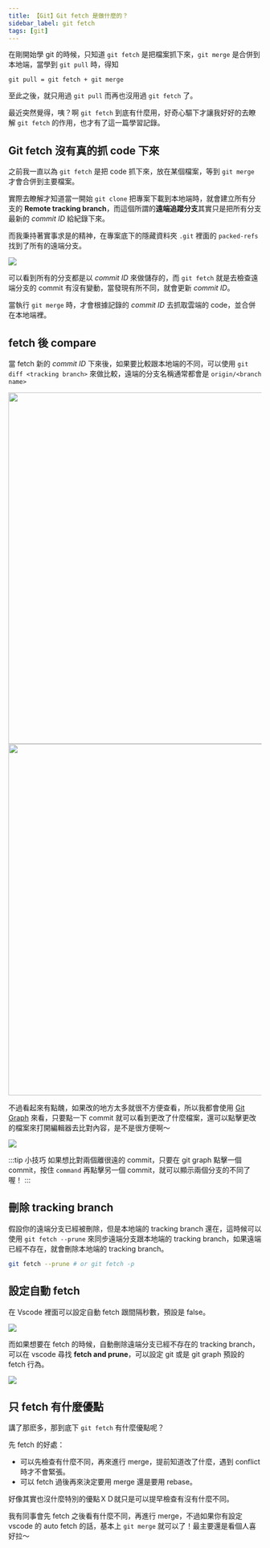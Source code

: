 ```yaml
---
title: 【Git】Git fetch 是做什麼的？
sidebar_label: git fetch
tags: [git]
---
```



在剛開始學 git 的時候，只知道 `git fetch` 是把檔案抓下來，`git merge` 是合併到本地端，當學到 `git pull` 時，得知

```
git pull = git fetch + git merge
```

至此之後，就只用過 `git pull` 而再也沒用過 `git fetch` 了。

最近突然覺得，咦？啊 `git fetch` 到底有什麼用，好奇心驅下才讓我好好的去瞭解 `git fetch` 的作用，也才有了這一篇學習記錄。

## Git fetch 沒有真的抓 code 下來

之前我一直以為 `git fetch` 是把 code 抓下來，放在某個檔案，等到 `git merge` 才會合併到主要檔案。

實際去瞭解才知道當一開始 `git clone` 把專案下載到本地端時，就會建立所有分支的 **Remote tracking branch**，而這個所謂的**遠端追蹤分支**其實只是把所有分支最新的 _commit ID_ 給紀錄下來。

而我秉持著實事求是的精神，在專案底下的隱藏資料夾 `.git` 裡面的 `packed-refs` 找到了所有的遠端分支。

<Img src={image_1} />

可以看到所有的分支都是以 _commit ID_ 來做儲存的，而 `git fetch` 就是去檢查遠端分支的 commit 有沒有變動，當發現有所不同，就會更新 _commit ID_。

當執行 `git merge` 時，才會根據記錄的 _commit ID_ 去抓取雲端的 code，並合併在本地端裡。

## fetch 後 compare

當 fetch 新的 _commit ID_ 下來後，如果要比較跟本地端的不同，可以使用 `git diff <tracking branch>` 來做比較，遠端的分支名稱通常都會是 `origin/<branch name>`

<Img src={image_3} width='700px' />

<Img src={image_4} width='700px' />

不過看起來有點醜，如果改的地方太多就很不方便查看，所以我都會使用 [Git Graph](https://marketplace.visualstudio.com/items?itemName=mhutchie.git-graph) 來看，只要點一下 commit 就可以看到更改了什麼檔案，還可以點擊更改的檔案來打開編輯器去比對內容，是不是很方便啊～

<Img src={image_5} />

:::tip 小技巧
如果想比對兩個離很遠的 commit，只要在 git graph 點擊一個 commit，按住 `command` 再點擊另一個 commit，就可以顯示兩個分支的不同了喔！
:::

## 刪除 tracking branch

假設你的遠端分支已經被刪除，但是本地端的 tracking branch 還在，這時候可以使用 `git fetch --prune` 來同步遠端分支跟本地端的 tracking branch，如果遠端已經不存在，就會刪除本地端的 tracking branch。

```bash
git fetch --prune # or git fetch -p
```

## 設定自動 fetch

在 Vscode 裡面可以設定自動 fetch 跟間隔秒數，預設是 false。

<Img src={image_2} />

而如果想要在 fetch 的時候，自動刪除遠端分支已經不存在的 tracking branch，可以在 vscode 尋找 **fetch and prune**，可以設定 git 或是 git graph 預設的 fetch 行為。

<Img src={image_6} />

## 只 fetch 有什麼優點

講了那麽多，那到底下 `git fetch` 有什麼優點呢？

先 fetch 的好處：

- 可以先檢查有什麼不同，再來進行 merge，提前知道改了什麼，遇到 conflict 時才不會緊張。
- 可以 fetch 過後再來決定要用 merge 還是要用 rebase。

好像其實也沒什麼特別的優點ＸＤ就只是可以提早檢查有沒有什麼不同。

我有同事會先 fetch 之後看有什麼不同，再進行 merge，不過如果你有設定 vscode 的 auto fetch 的話，基本上 `git merge` 就可以了！最主要還是看個人喜好拉～
